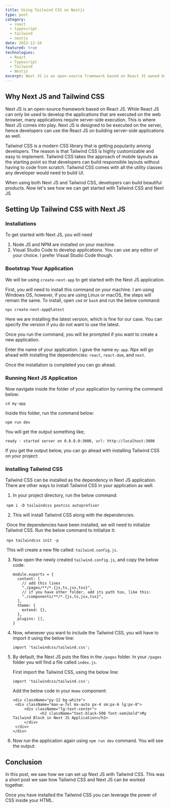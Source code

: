 ```yaml
---
title: Using Tailwind CSS on Nextjs
type: post
category:
  - react
  - typescript
  - tailwind
  - nextjs
date: 2022-12-10
featured: true
technologies:
  - React
  - Typescript
  - Tailwind
  - Nextjs
excerpt: Next JS is an open-source framework based on React JS owned by Vercel. On this post, we will see how we can use Tailwind CSS on Next JS.
---
```


## Why Next JS and Tailwind CSS

Next JS is an open-source framework based on React JS. While React JS can only be used to develop the applications that are executed on the web browser, many applications require server-side execution. This is where Next JS comes into play. Next JS is designed to be executed on the server, hence developers can use the React JS on building server-side applications as well.

Tailwind CSS is a modern CSS library that is getting popularity among developers. The reason is that Tailwind CSS is highly customizable and easy to implement. Tailwind CSS takes the approach of mobile layouts as the starting point so that developers can build responsible layouts without having to code from scratch. Tailwind CSS comes with all the utility classes any developer would need to build UI.

When using both Next JS and Tailwind CSS, developers can build beautiful products. Now let's see how we can get started with Tailwind CSS and Next JS

## Setting Up Tailwind CSS with Next JS

### Installations

To get started with Next JS, you will need

1. Node JS and NPM are installed on your machine.
2. Visual Studio Code to develop applications. You can use any editor of your choice. I prefer Visual Studio Code though.

### Bootstrap Your Application

We will be using `create-next-app` to get started with the Next JS application.

First, you will need to install this command on your machine. I am using Windows OS, however, if you are using Linux or macOS, the steps will remain the same. To install, open `cmd` or `bash` and run the below command:

`npx create-next-app@latest`

Here we are installing the latest version, which is fine for our case. You can specify the version if you do not want to use the latest.

Once you run the command, you will be prompted if you want to create a new application.

Enter the name of your application. I gave the name `my-app`. Npx will go ahead with installing the dependencies: `react`, `react-dom`, and `next`.

Once the installation is completed you can go ahead.

### Running Next JS Application

Now navigate inside the folder of your application by running the command below:

`cd my-app`

Inside this folder, run the command below:

`npm run dev`

You will get the output something like;

`ready - started server on 0.0.0.0:3000, url: http://localhost:3000`

If you get the output below, you can go ahead with installing Tailwind CSS on your project:

<ImageArticle src="/articles/run-next-js-app.png" />

### Installing Tailwind CSS

Tailwind CSS can be installed as the dependency in Next JS application. There are other ways to install Tailwind CSS in your application as well.

1. In your project directory, run the below command:

​ `npm i -D tailwindcss postcss autoprefixer`

2. This will install Tailwind CSS along with the dependencies.

​ Once the dependencies have been installed, we will need to initialize Tailwind CSS. Run the below command to initialize it:

​ `npx tailwindcss init -p`

​ This will create a new file called: `tailwind.config.js`.

3. Now open the newly created `tailwind.config.js`, and copy the below code:

   ```
   module.exports = {
     content: [
       // add this lines
       "./pages/**/*.{js,ts,jsx,tsx}",
       // if you have other folder, add its path too, like this:
       "./components/**/*.{js,ts,jsx,tsx}",
     ],
     theme: {
       extend: {},
     },
     plugins: [],
   }
   ```

4. Now, whenever you want to include the Tailwind CSS, you will have to import it using the below line:

   ```
   import 'tailwindcss/tailwind.css';
   ```

5. By default, the Next JS puts the files in the `/pages` folder. In your `/pages` folder you will find a file called `index.js`.

   First import the Tailwind CSS, using the below line:

   `import 'tailwindcss/tailwind.css';`

   Add the below code in your `Home` component:

   ```
   <div className="py-12 bg-white">
   	<div className="max-w-7xl mx-auto px-4 sm:px-6 lg:px-8">
   		<div className="lg:text-center">
               <h2 className="text-black-500 font-semibold">My Tailwind Block in Next JS Application</h2>
   		</div>
   	</div>
   </div>
   ```

6. Now run the application again using `npm run dev` command. You will see the output:

   <ImageArticle src="/articles/tailwind-css.png" />

## Conclusion

In this post, we saw how we can set up Next JS with Tailwind CSS. This was a short post we saw how Tailwind CSS and Next JS can be worked together.

Once you have installed the Tailwind CSS you can leverage the power of CSS inside your HTML.
